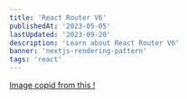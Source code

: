 ```yaml
---
title: 'React Router V6'
publishedAt: '2023-05-05'
lastUpdated: '2023-09-20'
description: 'Learn about React Router V6'
banner: 'nextjs-rendering-pattern'
tags: 'react'
---
```


<CloudinaryImg
  mdx
  publicId='boboncode/blogs/nextjs-rendering-pattern/next.js-page-rendering_prnsjr'
  alt='next.js-page-rendering'
  width={730}
  height={900}
/>
[Image copid from this !](https://guydumais.digital/blog/next-js-the-ultimate-cheat-sheet-to-page-rendering/)

##
